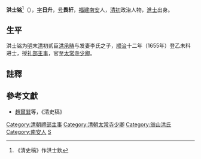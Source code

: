 '''洪士铭'''<ref>《清史稿》作洪士欽</ref>（{{bd|1631年||1678年||catIdx=H洪}}），[[表字|字]]'''日升'''，[[号|号]]'''畏轩'''，[[福建|福建]][[南安|南安]]人，[[清初|清初]]政治人物，[[進士|進士]]出身。

==生平==
洪士铭为[[明|明]]末[[清|清]]初贰臣[[洪承畴|洪承畴]]与发妻李氏之子，[[顺治|顺治]]十二年（1655年）登乙未科进士，授[[礼部|礼部]][[主事|主事]]，官至[[太常寺|太常寺]][[少卿|少卿]]。

==註釋==
{{reflist}}

==參考文獻==
*[[趙爾巽|趙爾巽]]等，《清史稿》

{{清朝人物小作品}}
{{順治十二年乙未科殿試金榜}}
{{DEFAULTSORT:Hong洪}}

[[Category:清朝禮部主事|Category:清朝禮部主事]]
[[Category:清朝太常寺少卿|Category:清朝太常寺少卿]]
[[Category:翁山洪氏|Category:翁山洪氏]]
[[Category:南安人|Category:南安人]]
[[Category:洪姓|S]]